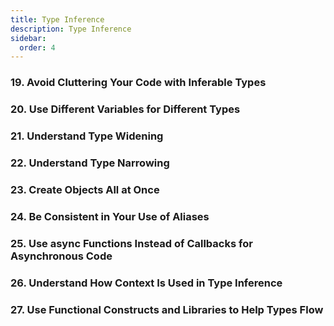 ```yaml
---
title: Type Inference
description: Type Inference
sidebar:
  order: 4
---
```


### **19. Avoid Cluttering Your Code with Inferable Types**
### **20. Use Different Variables for Different Types**
### **21. Understand Type Widening**
### **22. Understand Type Narrowing**
### **23. Create Objects All at Once**
### **24. Be Consistent in Your Use of Aliases**
### **25. Use async Functions Instead of Callbacks for Asynchronous Code**
### **26. Understand How Context Is Used in Type Inference**
### **27. Use Functional Constructs and Libraries to Help Types Flow**
